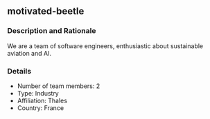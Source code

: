 ## motivated-beetle

### Description and Rationale
We are a team of software engineers, enthusiastic about sustainable aviation and AI.

### Details

* Number of team members: 2
* Type: Industry
* Affiliation: Thales
* Country: France

